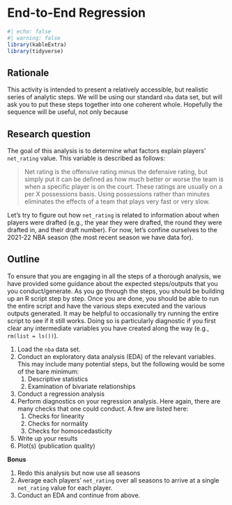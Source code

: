 # End-to-End Regression {#sec-e2eregression}

```r
#| echo: false
#| warning: false
library(kableExtra)
library(tidyverse)
```


## Rationale

This activity is intended to present a relatively accessible, but realistic series of analytic steps.  We will be using our standard `nba` data set, but will ask you to put these steps together into one coherent whole.  Hopefully the sequence will be useful, not only because 


## Research question

The goal of this analysis is to determine what factors explain players' `net_rating` value.  This variable is described as follows:

> Net rating is the offensive rating minus the defensive rating, but simply put it can be defined as how much better or worse the team is when a specific player is on the court. These ratings are usually on a per X possessions basis. Using possessions rather than minutes eliminates the effects of a team that plays very fast or very slow.

Let's try to figure out how `net_rating` is related to information about when players were drafted (e.g., the year they were drafted, the round they were drafted in, and their draft number).  For now, let's confine ourselves to the 2021-22 NBA season (the most recent season we have data for).

## Outline
To ensure that you are engaging in all the steps of a thorough analysis, we have provided some guidance about the expected steps/outputs that you you conduct/generate.  As you go through the steps, you should be building up an R script step by step.  Once you are done, you should be able to run the entire script and have the various steps executed and the various outputs generated.  It may be helpful to occasionally try running the entire script to see if it still works.  Doing so is particularly diagnostic if you first clear any intermediate variables you have created along the way (e.g., `rm(list = ls())`).

1. Load the `nba` data set.
1. Conduct an exploratory data analysis (EDA) of the relevant variables. This may include many potential steps, but the following would be some of the bare minimum:
    1. Descriptive statistics
    1. Examination of bivariate relationships
1. Conduct a regression analysis
1. Perform diagnostics on your regression analysis.  Here again, there are many checks that one could conduct. A few are listed here:
    1. Checks for linearity
    1. Checks for normality
    1. Checks for homoscedasticity
1. Write up your results
1. Plot(s) (publication quality)

**Bonus**

1. Redo this analysis but now use all seasons
1. Average each players' `net_rating` over all seasons to arrive at a single `net_rating` value for each player.
1. Conduct an EDA and continue from above.